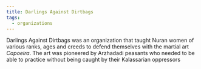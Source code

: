 ```yaml
---
title: Darlings Against Dirtbags
tags:
  - organizations
---
```


<Stub />

Darlings Against Dirtbags was an organization that taught Nuran women of various
ranks, ages and creeds to defend themselves with the martial art *Capoeira*. The
art was pioneered by Arzhadadi peasants who needed to be able to practice
without being caught by their Kalassarian oppressors
